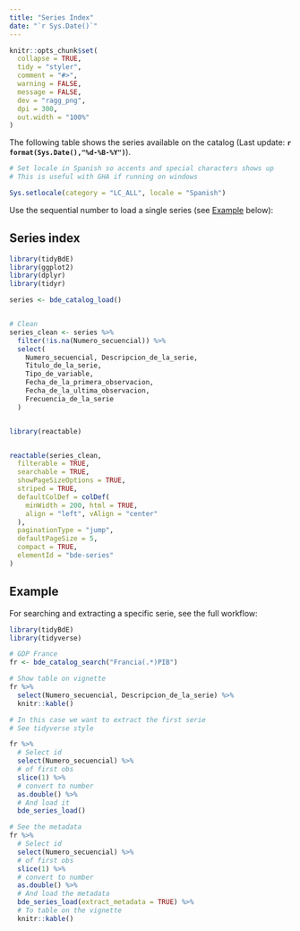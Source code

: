 ```yaml
---
title: "Series Index"
date: "`r Sys.Date()`"
---
```


```r
knitr::opts_chunk$set(
  collapse = TRUE,
  tidy = "styler",
  comment = "#>",
  warning = FALSE,
  message = FALSE,
  dev = "ragg_png",
  dpi = 300,
  out.width = "100%"
)
```

The following table shows the series available on the catalog (Last update:
**`r format(Sys.Date(),"%d-%B-%Y")`**).

```r
# Set locale in Spanish so accents and special characters shows up
# This is useful with GHA if running on windows

Sys.setlocale(category = "LC_ALL", locale = "Spanish")
```

Use the sequential number to load a single series (see [Example](#example)
below):

## Series index

```r
library(tidyBdE)
library(ggplot2)
library(dplyr)
library(tidyr)

series <- bde_catalog_load()


# Clean
series_clean <- series %>%
  filter(!is.na(Numero_secuencial)) %>%
  select(
    Numero_secuencial, Descripcion_de_la_serie,
    Titulo_de_la_serie,
    Tipo_de_variable,
    Fecha_de_la_primera_observacion,
    Fecha_de_la_ultima_observacion,
    Frecuencia_de_la_serie
  )


library(reactable)


reactable(series_clean,
  filterable = TRUE,
  searchable = TRUE,
  showPageSizeOptions = TRUE,
  striped = TRUE,
  defaultColDef = colDef(
    minWidth = 200, html = TRUE,
    align = "left", vAlign = "center"
  ),
  paginationType = "jump",
  defaultPageSize = 5,
  compact = TRUE,
  elementId = "bde-series"
)
```

## Example {#example}

For searching and extracting a specific serie, see the full workflow:

```r
library(tidyBdE)
library(tidyverse)

# GDP France
fr <- bde_catalog_search("Francia(.*)PIB")

# Show table on vignette
fr %>%
  select(Numero_secuencial, Descripcion_de_la_serie) %>%
  knitr::kable()

# In this case we want to extract the first serie
# See tidyverse style

fr %>%
  # Select id
  select(Numero_secuencial) %>%
  # of first obs
  slice(1) %>%
  # convert to number
  as.double() %>%
  # And load it
  bde_series_load()

# See the metadata
fr %>%
  # Select id
  select(Numero_secuencial) %>%
  # of first obs
  slice(1) %>%
  # convert to number
  as.double() %>%
  # And load the metadata
  bde_series_load(extract_metadata = TRUE) %>%
  # To table on the vignette
  knitr::kable()
```
